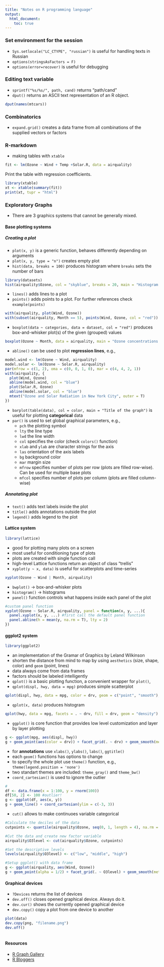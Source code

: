 ```yaml
---
title: "Notes on R programming language"
output: 
  html_document:
    toc: true
---
```


### Set environment for the session
* `Sys.setlocale("LC_CTYPE", "russian")` is useful for handling texts in Russian
* `options(stringsAsFactors = F)`
* `options(error=recover)` is useful for debugging

### Editing text variable
* `sprintf("%s/%s/", path, cand)` returns "path/cand"
* `dput()` returns an ASCII text representation of an R object. 
```r
dput(names(mtcars))
```


### Combinatorics
* `expand.grid()` creates a data frame from all combinations of the supplied vectors or factors

### R-markdown
* making tables with `xtable`
```r
fit <- lm(Ozone ~ Wind + Temp +Solar.R, data = airquality)
```

Print the table with regression coefficients.

```r
library(xtable)
xt <- xtable(summary(fit))
print(xt, tupr = "html")
```

### Exploratory Graphs

* There are 3 graphics systems that cannot be generally mixed. 

#### Base plotting systems
##### Creating a plot
* `plot(x, y)` is a generic function, behaves differently depending on arguments
* `plot(x, y, type = "n")` creates empty plot
* `hist(data, breaks = 100)` produces histogram where `breaks` sets the number of bars
```r
library(datasets)
hist(airquality$Ozone, col = "skyblue", breaks = 20, main = "Histogram of ozone", xlab = "Ozone concentration")

```

* `lines()` adds lines to a plot
* `points()` adds points to a plot. For further references check `example(points)`
```r
with(airquality, plot(Wind, Ozone))
with(subset(airquality, Month == 5), points(Wind, Ozone, col = "red"))

```

* `boxplot(data ~ categories, data = dataset, col = "red")` produces box-and-whisker plot(s) of the given (grouped) values
```r
boxplot(Ozone ~ Month, data = airquality, main = "Ozone concentrations over the months", xlab = "Months", ylab = "Ozone concentration")
```

* `abline()` can be used to plot **regression lines**, e.g.,
```r
model.wind <- lm(Ozone ~ Wind, airquality)
model.solar <- lm(Ozone ~ Solar.R, airquality)
par(mfrow = c(1, 2), oma = c(0, 0, 1, 0), mar = c(4, 4, 2, 1))
with(airquality, {
  plot(Wind, Ozone)
  abline(model.wind, col = "blue")
  plot(Solar.R, Ozone)
  abline(model.solar, col = "blue")
  mtext("Ozone and Solar Radiation in New York City", outer = T)
})

```

* `barplot(table(data), col = color, main = "Title of the graph")` is useful for plotting **categorical** data
* `par()` is used to set global graphical parameters, e.g.,
    + `pch` the plotting symbol
    + `lty` the line type 
    + `lwd` the line width
    + `col` specifies the color (check `colors()` function)
    + `xlab` and `ylab` are character strings for the axis
    + `las` orientation of the axis labels
    + `bg` background color
    + `mar` margin size
    + `mfrow` specifies number of plots per row (plots are filled row-wise). Can be used for multiple base plots
    + `mfcol` specifies number of plots per column (plots are filled column-wise)

##### Annotating plot
* `text()` adds text labels inside the plot 
* `title()` adds annotations outside the plot
* `legend()` adds legend to the plot

#### Lattice system
```r
library(lattice)

```
* good for plotting many plots on a screen
* most useful for conditioning type of plots
* plots are created with single function call
* high-level Lattice functions return an object of class "trellis"
* `xyplot(y ~ x, data)` is useful for scatterplots and time-series
```r
xyplot(Ozone ~ Wind | Month, airquality)
```

* `bwplot()` -> box-and-whisker plots
* `histogram()` -> histograms
* `panel()` function controls what happens inside each panel of the plot
```r
#custom panel function
xyplot(Ozone ~ Solar.R, airquality, panel = function(x, y, ...){
  panel.xyplot(x, y, ...) #first call the default panel function
  panel.abline(h = mean(y, na.rm = T), lty = 2)
})
```


#### ggplot2 system
```r
library(ggplot2)

```
* an implementation of the Gramar of Graphics by Leland Wilkinson
* shorten the distance from mind to map by using `aesthetics` (size, shape, color) and `geom` (point, lines)
* data always come from data frames
* factors should be labeled intelligently
* `qplot()` is a basic plotting function, a convenient wrapper for `plot()`, 
* `qplot(displ, hwy, data = mpg)` produces simple scatterplot
```r
qplot(displ, hwy, data = mpg, color = drv, geom = c("point", "smooth"), facets = drv ~ ., method = "lm")
```

* `qplot(x, data)` produces histogram
```r
qplot(hwy, data = mpg, facets = . ~ drv, fill = drv, geom = "density")
```

* `ggplot()` is core function that provides low level customization and layer by layer  plotting 
```r
g <- ggplot(mpg, aes(displ, hwy))
g + geom_point(aes(color = drv)) + facet_grid(. ~ drv) + geom_smooth(method = "lm", linetype = 3, size = 1) + labs(title = "Gasoline consumtion vs. engine displacement", x = "Engine displacement, in litres", y = " Highway miles per gallon") + theme_bw()
```

* for **annotations** use `xlabs()`, `ylabs()`, `labs()`, `ggtitle()`
* each `geom()` functions has options to change
* to specify the whole plot use `theme()` function, e.g., `theme(legend.position = 'none')`
* two standart themes are included: `theme_gray()` and `theme_bw()`
* `coord_cartesian()` is used to ignore the outlier
```r
#
df <- data.frame(x = 1:100, y = rnorm(100))
df[50, 2] <- 100 #outlier!
g <- ggplot(df, aes(x, y))
g + geom_line() + coord_cartesian(ylim = c(-3, 3))
```

* `cut()` allows to make continuoes variable categorical
```r
#Calculate the deciles of the data
cutpoints <- quantile(airquality$Ozone, seq(0, 1, length = 4), na.rm = T)

#Cut the data and create new factor variable
airquality$O3level <- cut(airquality$Ozone, cutpoints)

#Set the descriptive levels
levels(airquality$O3level) <- c("low", "middle", "high")

#Setup ggplot() with data frame
g <- ggplot(airquality, aes(Wind, Ozone))
g + geom_point(alpha = 1/2) + facet_grid(. ~ O3level) + geom_smooth(method = "lm")
```


#### Graphical devices
* `?Devices` returns the list of devices 
* `dev.off()` closes opened graphical device. Always do it.
* `dev.cur()` shows the currently opened graphical device
* `dev.copy()` copy a plot from one device to another

```r
plot(data)
dev.copy(png, "filename.png")
dev.off()
         
```


#### Resources 
* [R Graph Gallery](http://rgraphgallery.blogspot.ru/)
* [R Bloggers](http://www.r-bloggers.com/)